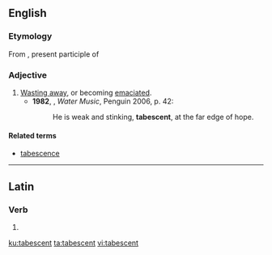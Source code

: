 ==English==

===Etymology===
From {{etyl|la|en}} {{term|tabescens|lang=la}}, present participle of {{term|tabesco|tabescere|lang=la}}

===Adjective===
{{en-adj}}

# [[waste away|Wasting away]], or becoming [[emaciated]]. {{defdate|from 19th c.}}
#* '''1982''', {{w|TC Boyle}}, ''Water Music'', Penguin 2006, p. 42:
#*: He is weak and stinking, '''tabescent''', at the far edge of hope.

====Related terms====
* [[tabescence]]

----

==Latin==

===Verb===
{{la-verb-form|tābēscent}}

# {{inflection of|tābēscō||3|p|futr|actv|indc|lang=la}}

[[ku:tabescent]]
[[ta:tabescent]]
[[vi:tabescent]]